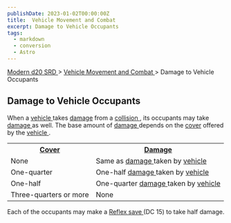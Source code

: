 ```yaml
---
publishDate: 2023-01-02T00:00:00Z
title:  Vehicle Movement and Combat 
excerpt: Damage to Vehicle Occupants
tags:
  - markdown
  - conversion
  - Astro
---
```


[ Modern d20 SRD ](/#modernD20) > [ Vehicle Movement and Combat ](modern-d20-srd-vehicle-movement-and-combat-index) > Damage to Vehicle Occupants

##  Damage to Vehicle Occupants

When a [ vehicle ](modern-d20-srd-equipment-equipment-vehicles) takes [ damage](modern-d20-srd-vehicle-movement-and-combat-resolving-collisions) from a [collision ](modern-d20-srd-vehicle-movement-and-combat-collisions-ramming) ,
its occupants may take [ damage ](modern-d20-srd-combat-damage) as well. The
base amount of [ damage ](modern-d20-srd-combat-damage) depends on the [ cover](modern-d20-srd-combat-cover) offered by the [ vehicle ](modern-d20-srd-equipment-equipment-vehicles) .


<table> <tr> <th> <a  href="modern-d20-srd-combat-cover"> Cover </a> </th> <th> <a  href="modern-d20-srd-combat-damage"> Damage </a> </th> </tr> <tr> <td> None </td> <td> Same as <a  href="modern-d20-srd-combat-damage"> damage </a> taken by <a  href="modern-d20-srd-equipment-equipment-vehicles"> vehicle </a> </td> </tr> <tr class="shaded"> <td> One-quarter </td> <td> One-half <a  href="modern-d20-srd-combat-damage"> damage </a> taken by <a  href="modern-d20-srd-equipment-equipment-vehicles"> vehicle </a> </td> </tr> <tr> <td> One-half </td> <td> One-quarter <a  href="modern-d20-srd-combat-damage"> damage </a> taken by <a  href="modern-d20-srd-equipment-equipment-vehicles"> vehicle </a> </td> </tr> <tr class="shaded"> <td> Three-quarters or more </td> <td> None </td> </tr> </table>



Each of the occupants may make a [ Reflex save ](modern-d20-srd-basics-saving-throws) (DC 15) to take half damage.

